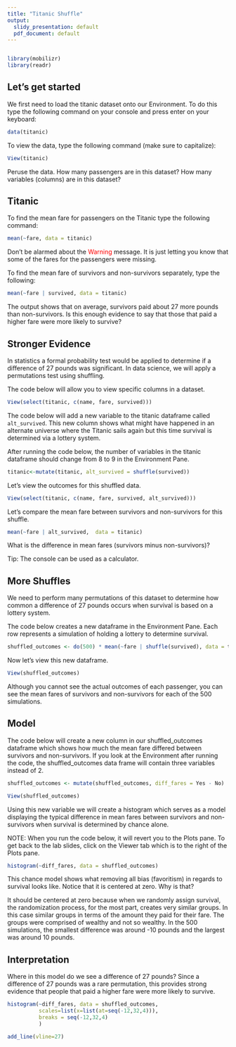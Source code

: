 ```yaml
---
title: "Titanic Shuffle"
output:
  slidy_presentation: default
  pdf_document: default
---
```


```r
```

```r
library(mobilizr)
library(readr)
```

## Let's get started

We first need to load the titanic dataset onto our Environment. To do this type the following command on your console and press enter on your keyboard:

```r
data(titanic)
```

To view the data, type the following command (make sure to capitalize):

```r
View(titanic)
```

Peruse the data. How many passengers are in this dataset? How many variables (columns) are in this dataset?


## Titanic 

To find the mean fare for passengers on the Titanic type the following command:

```r
mean(~fare, data = titanic)
```

Don't be alarmed about the <font color="red">Warning</font> message. It is just letting you know that some of the fares for the passengers were missing.

To find the mean fare of survivors and non-survivors separately, type the following:

```r
mean(~fare | survived, data = titanic)
```


The output shows that on average, survivors paid about 27 more pounds than non-survivors. 
Is this enough evidence to say that those that paid a higher fare were more likely to survive?

## Stronger Evidence

In statistics a formal probability test would be applied to determine if a difference of 27 pounds was significant. In data science, we will apply a permutations test using shuffling.

The code below will allow you to view specific columns in a dataset.
```r
View(select(titanic, c(name, fare, survived)))
```

The code below will add a new variable to the titanic dataframe called `alt_survived`. This new column shows what might have happened in an alternate universe where the Titanic sails again but this time survival is determined via a lottery system.

After running the code below, the number of variables in the titanic dataframe should change from 8 to 9 in the Environment Pane.

```r
titanic<-mutate(titanic, alt_survived = shuffle(survived))
```

Let's view the outcomes for this shuffled data.

```r
View(select(titanic, c(name, fare, survived, alt_survived)))
```

Let's compare the mean fare between survivors and non-survivors for this shuffle.

```r
mean(~fare | alt_survived,  data = titanic)
```

What is the difference in mean fares (survivors minus non-survivors)?

Tip: The console can be used as a calculator.

## More Shuffles

We need to perform many permutations of this dataset to determine how common a difference of 27 pounds occurs when survival is based on a lottery system.

The code below creates a new dataframe in the Environment Pane. Each row represents a simulation of holding a lottery to determine survival.

```r
shuffled_outcomes <- do(500) * mean(~fare | shuffle(survived), data = titanic)
```

Now let's view this new dataframe.

```r
View(shuffled_outcomes)
```

Although you cannot see the actual outcomes of each passenger, you can see the mean fares of survivors and non-survivors for each of the 500 simulations.


## Model

The code below will create a new column in our shuffled_outcomes dataframe which shows how much the mean fare differed between survivors and non-survivors. If you look at the Environment after running the code, the shuffled_outcomes data frame will contain three variables instead of 2.

```r
shuffled_outcomes <- mutate(shuffled_outcomes, diff_fares = Yes - No)
```

```r
View(shuffled_outcomes)
```


Using this new variable we will create a histogram which serves as a model displaying the typical difference in mean fares between survivors and non-survivors when survival is determined by chance alone.

NOTE: When you run the code below, it will revert you to the Plots pane. To get back to the lab slides, click on the Viewer tab which is to the right of the Plots pane. 

```r
histogram(~diff_fares, data = shuffled_outcomes)
```

This chance model shows what removing all bias (favoritism) in regards to survival looks like. Notice that it is centered at zero. Why is that?

It should be centered at zero because when we randomly assign survival, the randomization process, for the most part, creates very similar groups. In this case similar groups in terms of the amount they paid for their fare. The groups were comprised of wealthy and not so wealthy.
In the 500 simulations, the smallest difference was around -10 pounds and the largest was around 10 pounds. 

## Interpretation

Where in this model do we see a difference of 27 pounds? Since a difference of 27 pounds was a rare permutation, this provides strong evidence that people that paid a higher fare were more likely to survive.

```r
histogram(~diff_fares, data = shuffled_outcomes,
          scales=list(x=list(at=seq(-12,32,4))),
          breaks = seq(-12,32,4)
          )
```

```r
add_line(vline=27)
```
